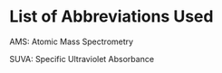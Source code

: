 
# List of Abbreviations Used {-}

AMS: Atomic Mass Spectrometry

SUVA: Specific Ultraviolet Absorbance
